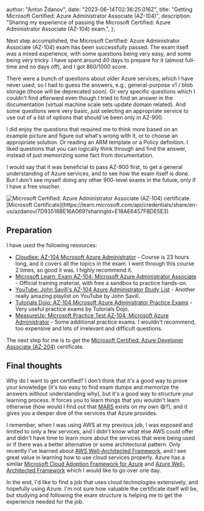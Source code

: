 
  author: "Anton Ždanov",
  date: "2023-06-14T02:36:25.016Z",
  title: "Getting Microsoft Certified: Azure Administrator Associate (AZ-104)",
  description:
    "Sharing my experience of passing the Microsoft Certified: Azure Administrator Associate (AZ-104) exam.",
};


Next step accomplished, the Microsoft Certified: Azure Administrator Associate (AZ-104) exam has been successfully passed.
The exam itself was a mixed experience, with some questions being very easy, and some being very tricky. I have spent around
40 days to prepare for it (almost full-time and no days off), and I got 860/1000 score.

There were a bunch of questions about older Azure services, which I have never used, so I had to guess the answers,
e.g., general-purpose v1 / blob storage (those will be deprecated soon). Or very specific questions which I couldn't find afterward
even though I tried to find an answer in the documentation (virtual machine scale sets update domain related). And some questions were very basic,
just selecting an appropriate service to use out of a list of options that should've been only in AZ-900.

I did enjoy the questions that required me to think more based on an example picture and figure out what's wrong with it, or to
choose an appropriate solution. Or reading an ARM template or a Policy definition. I liked questions that you can logically
think through and find the answer, instead of just memorizing some fact from documentation.

I would say that it was beneficial to pass AZ-900 first, to get a general understanding of Azure services, and to see
how the exam itself is done. But I don't see myself doing any other 900-level exams in the future, only if I have a free voucher.

<aside className="inline-flex flex-col items-center">
  <Image
    src={certificate}
    alt="Microsoft Certified: Azure Administrator Associate (AZ-104) certificate."
  />
  [Microsoft Certificate](https://learn.microsoft.com/api/credentials/share/en-us/azdanov/7D93516BE16A069?sharingId=E18AE6457FBDE5E3)
</aside>

## Preparation

I have used the following resources:

- [Cloudlee: AZ-104 Microsoft Azure Administrator](https://learn.cloudlee.io/p/az-104-microsoft-azure-administrator) - Course is 23 hours long, and it covers all the topics in the exam. I went through this course 2 times, so good it was. I highly recommend it.
- [Microsoft Learn: Exam AZ-104: Microsoft Azure Administrator Associate](https://learn.microsoft.com/en-us/certifications/exams/az-104/) - Official training material, with free a sandbox to practice hands-on.
- [YouTube: John Savill's AZ-104 Azure Administrator Study List](https://www.youtube.com/playlist?list=PLlVtbbG169nGlGPWs9xaLKT1KfwqREHbs) - Another really amazing playlist on YouTube by John Savill.
- [Tutorials Dojo: AZ-104 Microsoft Azure Administrator Practice Exams](https://portal.tutorialsdojo.com/courses/az-104-microsoft-azure-administrator-practice-exams/) - Very useful practice exams by Tutorials Dojo.
- [MeasureUp: Microsoft Practice Test AZ-104: Microsoft Azure Administrator](https://www.measureup.com/microsoft-practice-test-az-104-microsoft-azure-administrator.html/) - Some additional practice exams. I wouldn't recommend, too expensive and lots of irrelevant and difficult questions.

The next step for me is to get the [Microsoft Certified: Azure Developer Associate (AZ-204)](https://learn.microsoft.com/en-us/certifications/azure-developer/) certificate.

## Final thoughts

Why do I want to get certified? I don't think that it's a good way to prove your knowledge (it's too easy to find exam dumps
and memorize the answers without understanding why), but it's a good way to structure your learning process. It forces you to learn things that you
wouldn't learn otherwise (how would I find out that [MARS](https://learn.microsoft.com/en-us/azure/backup/backup-azure-about-mars) exists on my own 😄?),
and it gives you a deeper dive of the services that Azure provides.

I remember, when I was using AWS at my previous job, I was exposed and limited to only a few services, and I didn't know what else AWS
could offer and didn't have time to learn more about the services that were being used or if there was a better alternative or
some architectural pattern. Only recently I've learned about [AWS Well-Architected Framework](https://aws.amazon.com/architecture/well-architected/),
and I see great value in learning how to use cloud services properly. Azure has a similar [Microsoft Cloud Adoption Framework for Azure](https://learn.microsoft.com/en-us/azure/cloud-adoption-framework/)
and [Azure Well-Architected Framework](https://learn.microsoft.com/en-us/azure/well-architected/) which I would like to go over one day.

In the end, I'd like to find a job that uses cloud technologies extensively, and hopefully using Azure. I'm not sure how
valuable the certificate itself will be, but studying and following the exam structure is helping me to get the experience needed
for the job.
